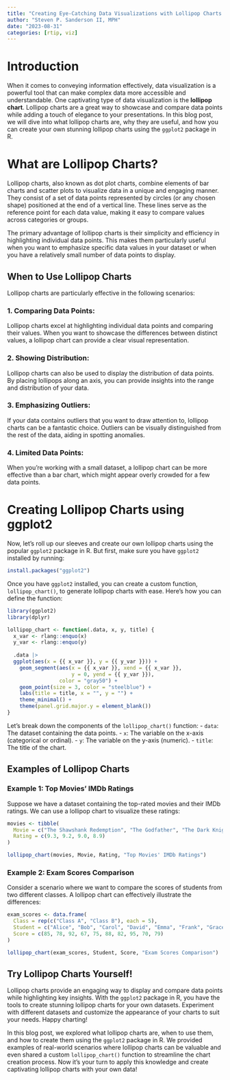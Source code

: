 ```yaml
---
title: "Creating Eye-Catching Data Visualizations with Lollipop Charts in R using ggplot2"
author: "Steven P. Sanderson II, MPH"
date: "2023-08-31"
categories: [rtip, viz]
---
```


# Introduction

When it comes to conveying information effectively, data visualization is a powerful tool that can make complex data more accessible and understandable. One captivating type of data visualization is the **lollipop chart**. Lollipop charts are a great way to showcase and compare data points while adding a touch of elegance to your presentations. In this blog post, we will dive into what lollipop charts are, why they are useful, and how you can create your own stunning lollipop charts using the `ggplot2` package in R.

# What are Lollipop Charts?

Lollipop charts, also known as dot plot charts, combine elements of bar charts and scatter plots to visualize data in a unique and engaging manner. They consist of a set of data points represented by circles (or any chosen shape) positioned at the end of a vertical line. These lines serve as the reference point for each data value, making it easy to compare values across categories or groups.

The primary advantage of lollipop charts is their simplicity and efficiency in highlighting individual data points. This makes them particularly useful when you want to emphasize specific data values in your dataset or when you have a relatively small number of data points to display.

## When to Use Lollipop Charts

Lollipop charts are particularly effective in the following scenarios:

### 1. **Comparing Data Points:** 

Lollipop charts excel at highlighting individual data points and comparing their values. When you want to showcase the differences between distinct values, a lollipop chart can provide a clear visual representation.

### 2. **Showing Distribution:** 

Lollipop charts can also be used to display the distribution of data points. By placing lollipops along an axis, you can provide insights into the range and distribution of your data.

### 3. **Emphasizing Outliers:** 

If your data contains outliers that you want to draw attention to, lollipop charts can be a fantastic choice. Outliers can be visually distinguished from the rest of the data, aiding in spotting anomalies.

### 4. **Limited Data Points:** 

When you're working with a small dataset, a lollipop chart can be more effective than a bar chart, which might appear overly crowded for a few data points.

# Creating Lollipop Charts using ggplot2

Now, let's roll up our sleeves and create our own lollipop charts using the popular `ggplot2` package in R. But first, make sure you have `ggplot2` installed by running:

```r
install.packages("ggplot2")
```

Once you have `ggplot2` installed, you can create a custom function, `lollipop_chart()`, to generate lollipop charts with ease. Here's how you can define the function:

```r
library(ggplot2)
library(dplyr)

lollipop_chart <- function(.data, x, y, title) {
  x_var <- rlang::enquo(x)
  y_var <- rlang::enquo(y)
  
  .data |>
  ggplot(aes(x = {{ x_var }}, y = {{ y_var }})) +
    geom_segment(aes(x = {{ x_var }}, xend = {{ x_var }}, 
                     y = 0, yend = {{ y_var }}), 
                 color = "gray50") +
    geom_point(size = 3, color = "steelblue") +
    labs(title = title, x = "", y = "") +
    theme_minimal() +
    theme(panel.grid.major.y = element_blank())
}
```

Let's break down the components of the `lollipop_chart()` function:
- `data`: The dataset containing the data points.
- `x`: The variable on the x-axis (categorical or ordinal).
- `y`: The variable on the y-axis (numeric).
- `title`: The title of the chart.

## Examples of Lollipop Charts

### Example 1: Top Movies' IMDb Ratings

Suppose we have a dataset containing the top-rated movies and their IMDb ratings. We can use a lollipop chart to visualize these ratings:

```r
movies <- tibble(
  Movie = c("The Shawshank Redemption", "The Godfather", "The Dark Knight", "Pulp Fiction") |> factor(),
  Rating = c(9.3, 9.2, 9.0, 8.9)
)

lollipop_chart(movies, Movie, Rating, "Top Movies' IMDb Ratings")
```

### Example 2: Exam Scores Comparison

Consider a scenario where we want to compare the scores of students from two different classes. A lollipop chart can effectively illustrate the differences:

```r
exam_scores <- data.frame(
  Class = rep(c("Class A", "Class B"), each = 5),
  Student = c("Alice", "Bob", "Carol", "David", "Emma", "Frank", "Grace", "Hannah", "Ivan", "Jack") |> factor(),
  Score = c(85, 78, 92, 67, 75, 88, 82, 95, 70, 79)
)

lollipop_chart(exam_scores, Student, Score, "Exam Scores Comparison")
```

## Try Lollipop Charts Yourself!

Lollipop charts provide an engaging way to display and compare data points while highlighting key insights. With the `ggplot2` package in R, you have the tools to create stunning lollipop charts for your own datasets. Experiment with different datasets and customize the appearance of your charts to suit your needs. Happy charting!

In this blog post, we explored what lollipop charts are, when to use them, and how to create them using the `ggplot2` package in R. We provided examples of real-world scenarios where lollipop charts can be valuable and even shared a custom `lollipop_chart()` function to streamline the chart creation process. Now it's your turn to apply this knowledge and create captivating lollipop charts with your own data!
